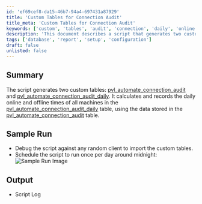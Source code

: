 ```yaml
---
id: 'ef69cef8-da15-46b7-94a4-697431a87929'
title: 'Custom Tables for Connection Audit'
title_meta: 'Custom Tables for Connection Audit'
keywords: ['custom', 'tables', 'audit', 'connection', 'daily', 'online', 'offline']
description: 'This document describes a script that generates two custom tables, pvl_automate_connection_audit and pvl_automate_connection_audit_daily, which track the daily online and offline times of machines. It provides details on how to run the script and its expected output.'
tags: ['database', 'report', 'setup', 'configuration']
draft: false
unlisted: false
---
```

## Summary

The script generates two custom tables: [pvl_automate_connection_audit](https://proval.itglue.com/DOC-5078775-18178744) and [pvl_automate_connection_audit_daily](https://proval.itglue.com/DOC-5078775-18178747). It calculates and records the daily online and offline times of all machines in the [pvl_automate_connection_audit_daily](https://proval.itglue.com/DOC-5078775-18178747) table, using the data stored in the [pvl_automate_connection_audit](https://proval.itglue.com/DOC-5078775-18178744) table.

## Sample Run

- Debug the script against any random client to import the custom tables.  
- Schedule the script to run once per day around midnight:  
  ![Sample Run Image](../../../static/img/Automate-Agent-Connection-Audit/image_1.png)  

## Output

- Script Log











